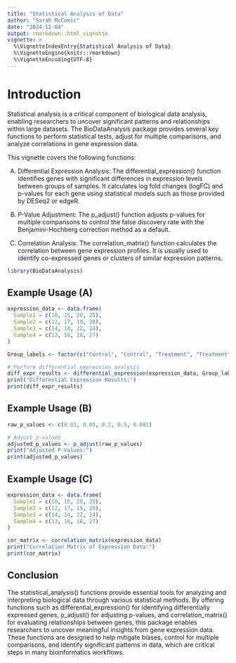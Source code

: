 ```yaml
---
title: "Statistical Analysis of Data"
author: "Sarah McComic"
date: "2024-12-04"
output: rmarkdown::html_vignette
vignette: >
  %\VignetteIndexEntry{Statistical Analysis of Data}
  %\VignetteEngine{knitr::rmarkdown}
  %\VignetteEncoding{UTF-8}
---
```


# Introduction

Statistical analysis is a critical component of biological data analysis, enabling researchers to uncover significant patterns and relationships within large datasets. The BioDataAnalysis package provides several key functions to perform statistical tests, adjust for multiple comparisons, and analyze correlations in gene expression data.

This vignette covers the following functions:

A) Differential Expression Analysis: The differential_expression() function identifies genes with significant differences in expression levels between groups of samples. It calculates log fold changes (logFC) and p-values for each gene using statistical models such as those provided by DESeq2 or edgeR.

B) P-Value Adjustment: The p_adjust() function adjusts p-values for multiple comparisons to control the false discovery rate with the Benjamini-Hochberg correction method as a default.

C) Correlation Analysis: The correlation_matrix() function calculates the correlation between gene expression profiles. It is usually used to identify co-expressed genes or clusters of similar expression patterns.

```r
library(BioDataAnalysis)
```


## Example Usage (A)
```r
expression_data <- data.frame(
  Sample1 = c(10, 15, 20, 25),
  Sample2 = c(12, 17, 19, 28),
  Sample3 = c(14, 14, 22, 24),
  Sample4 = c(13, 16, 18, 27)
)

Group_labels <- factor(c("Control", "Control", "Treatment", "Treatment"))

# Perform differential expression analysis
diff_expr_results <- differential_expression(expression_data, Group_labels)
print("Differential Expression Results:")
print(diff_expr_results)

```

## Example Usage (B)
```r
raw_p_values <- c(0.01, 0.03, 0.2, 0.5, 0.001)

# Adjust p-values
adjusted_p_values <- p_adjust(raw_p_values)
print("Adjusted P-Values:")
print(adjusted_p_values)
```
## Example Usage (C)
```r
expression_data <- data.frame(
  Sample1 = c(10, 15, 20, 25),
  Sample2 = c(12, 17, 19, 28),
  Sample3 = c(14, 14, 22, 24),
  Sample4 = c(13, 16, 18, 27)
)

cor_matrix <- correlation_matrix(expression_data)
print("Correlation Matrix of Expression Data:")
print(cor_matrix)
```

## Conclusion

The statistical_analysis() functions provide essential tools for analyzing and interpreting biological data through various statistical methods. By offering functions such as differential_expression() for identifying differentially expressed genes, p_adjust() for adjusting p-values, and correlation_matrix() for evaluating relationships between genes, this package enables researchers to uncover meaningful insights from gene expression data. These functions are designed to help mitigate biases, control for multiple comparisons, and identify significant patterns in data, which are critical steps in many bioinformatics workflows. 
